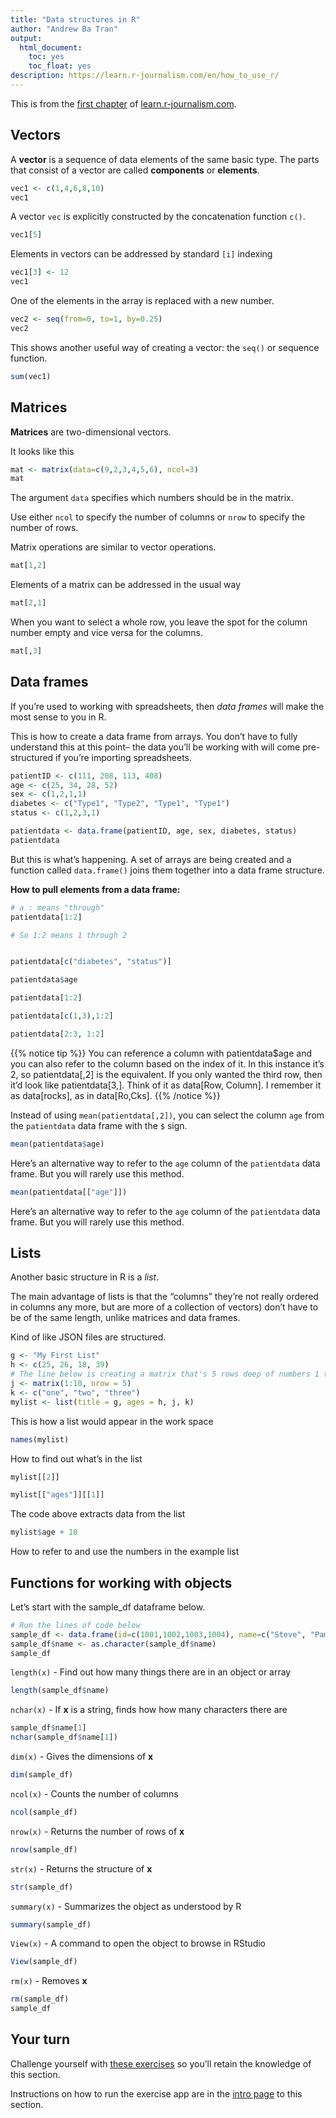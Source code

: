 ```yaml
---
title: "Data structures in R"
author: "Andrew Ba Tran"
output:
  html_document:
    toc: yes
    toc_float: yes
description: https://learn.r-journalism.com/en/how_to_use_r/
---
```


This is from the [first chapter](https://learn.r-journalism.com/en/how_to_use_r/initial_exploration/data-structures/) of [learn.r-journalism.com](https://learn.r-journalism.com/).


## Vectors

A **vector** is a sequence of data elements of the same basic type. The parts that consist of a vector are called **components** or **elements**.

```r
vec1 <- c(1,4,6,8,10)
vec1
```

A vector `vec` is explicitly constructed by the concatenation function `c()`.

```r
vec1[5]
```

Elements in vectors can be addressed by standard `[i]` indexing

```r
vec1[3] <- 12
vec1
```

One of the elements in the array is replaced with a new number. 

```r
vec2 <- seq(from=0, to=1, by=0.25)
vec2
```

This shows another useful way of creating a vector: the `seq()` or sequence function.

```r
sum(vec1)
```

## Matrices

**Matrices** are two-dimensional vectors.

It looks like this 

```r
mat <- matrix(data=c(9,2,3,4,5,6), ncol=3)
mat
```

The argument `data` specifies which numbers should be in the matrix.

Use either `ncol` to specify the number of columns or `nrow` to specify the number of rows.

Matrix operations are similar to vector operations.

```r
mat[1,2]
```

Elements of a matrix can be addressed in the usual way

```r
mat[2,1]
```

When you want to select a whole row, you leave the spot for the column number empty and vice versa for the columns.

```r
mat[,3]
```


## Data frames

If you're used to working with spreadsheets, then *data frames* will make the most sense to you in R.

This is how to create a data frame from arrays. You don't have to fully understand this at this point-- the data you'll be working with will come pre-structured if you're importing spreadsheets.


```r
patientID <- c(111, 208, 113, 408)
age <- c(25, 34, 28, 52)
sex <- c(1,2,1,1)
diabetes <- c("Type1", "Type2", "Type1", "Type1")
status <- c(1,2,3,1)

patientdata <- data.frame(patientID, age, sex, diabetes, status)
patientdata
```

But this is what's happening. A set of arrays are being created and a function called `data.frame()` joins them together into a data frame structure.

**How to pull elements from a data frame:**

```r
# a : means "through"
patientdata[1:2]

# So 1:2 means 1 through 2


patientdata[c("diabetes", "status")]

patientdata$age

patientdata[1:2]

patientdata[c(1,3),1:2]

patientdata[2:3, 1:2]
```


{{% notice tip %}}
You can reference a column with patientdata$age and you can also refer to the column based on the index of it. In this instance it's 2, so patientdata[,2] is the equivalent. If you only wanted the third row, then it'd look like patientdata[3,]. Think of it as data[Row, Column]. I remember it as data[rocks], as in data[Ro,Cks]. 
{{% /notice %}}

Instead of using `mean(patientdata[,2])`, you can select the column `age` from the `patientdata` data frame with the `$` sign.

```r
mean(patientdata$age)
```

Here's an alternative way to refer to the `age` column of the `patientdata` data frame. But you will rarely use this method.


```r
mean(patientdata[["age"]])
```

Here's an alternative way to refer to the `age` column of the `patientdata` data frame. But you will rarely use this method.

## Lists

Another basic structure in R is a *list*. 

The main advantage of lists is that the "columns" they're not really ordered in columns any more, but are more of a collection of vectors) don't have to be of the same length, unlike matrices and data frames.

Kind of like JSON files are structured.

```r
g <- "My First List"
h <- c(25, 26, 18, 39)
# The line below is creating a matrix that's 5 rows deep of numbers 1 through(":") 10
j <- matrix(1:10, nrow = 5) 
k <- c("one", "two", "three")
mylist <- list(title = g, ages = h, j, k)   
```

This is how a list would appear in the work space

```r
names(mylist)
```

How to find out what's in the list

```r
mylist[[2]] 

mylist[["ages"]][[1]]
```

The code above extracts data from the list

```r
mylist$age + 10
```

How to refer to and use the numbers in the example list

## Functions for working with objects

Let's start with the sample_df dataframe below.

```r
# Run the lines of code below
sample_df <- data.frame(id=c(1001,1002,1003,1004), name=c("Steve", "Pam", "Jim", "Dwight"), age=c(26, 65, 15, 7), race=c("White", "Black", "White", "Hispanic"))
sample_df$name <- as.character(sample_df$name)
sample_df
```

`length(x)` - Find out how many things there are in an object or array

```r
length(sample_df$name)
```

`nchar(x)` - If **x** is a string, finds how how many characters there are 

```r
sample_df$name[1]
nchar(sample_df$name[1])
```

`dim(x)` - Gives the dimensions of **x**
```r
dim(sample_df)
```

`ncol(x)` - Counts the number of columns

```r
ncol(sample_df)
```

`nrow(x)` - Returns the number of rows of **x**

```r
nrow(sample_df)
```

`str(x)` - Returns the structure of **x**

```r
str(sample_df)
```

`summary(x)` - Summarizes the object as understood by R

```r
summary(sample_df)
```


`View(x)` - A command to open the object to browse in RStudio

```r
View(sample_df)
```

`rm(x)` - Removes **x**

```r
rm(sample_df)
sample_df
```

## Your turn

Challenge yourself with [these exercises](http://code.r-journalism.com/chapter-1/#section-data-structures-in-r) so you'll retain the knowledge of this section.

Instructions on how to run the exercise app are in the [intro page](http://learn.r-journalism.com/en/how_to_use_r/) to this section.




